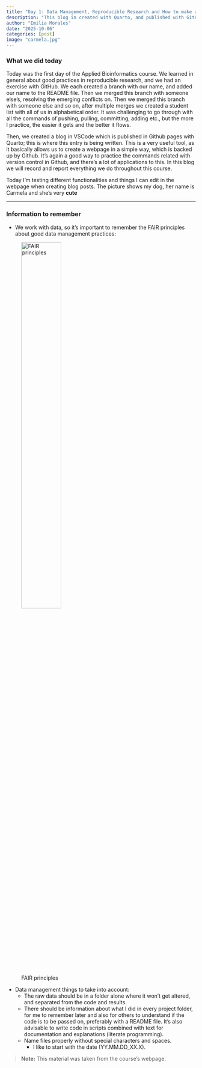 ```yaml
---
title: "Day 1: Data Management, Reproducible Research and How to make a Quarto blog"
description: "This blog in created with Quarto, and published with GitHub pages"
author: "Emilia Morales"
date: "2025-10-06"
categories: [post]
image: "carmela.jpg"
---
```


### What we did today
Today was the first day of the Applied Bioinformatics course. We learned in general about good practices in reproducible research, and we had an exercise with GitHub. We each created a branch with our name, and added our name to the README file. Then we merged this branch with someone else's, resolving the emerging conflicts on. Then we merged this branch with someone else and so on, after multiple merges we created a student list with all of us in alphabetical order. It was challenging to go through with all the commands of pushing, pulling, committing, adding etc., but the more I practice, the easier it gets and the better it flows.

Then, we created a blog in VSCode which is published in Github pages with Quarto; this is where this entry is being written. This is a very useful tool, as it basically allows us to create a webpage in a simple way, which is backed up by Github. It's again a good way to practice the commands related with version control in Github, and there's a lot of applications to this. In this blog we will record and report everything we do throughout this course. 

Today I'm testing different functionalities and things I can edit in the webpage when creating blog posts. The picture shows my dog, her name is Carmela and she's very **cute**

---

### Information to remember
- We work with data, so it's important to remember the FAIR principles about good data management practices:

![FAIR principles](images/fair.png){.class width=50%}

- Data management things to take into account:
  - The raw data should be in a folder alone where it won't get altered, and separated from the code and results.
  - There should be information about what I did in every project folder, for me to remember later and also for others to understand if the code is to be passed on, preferably with a README file. It's also advisable to write code in scripts combined with text for documentation and explanations (literate programming).
  - Name files properly without special characters and spaces. 
    - I like to start with the date (YY.MM.DD_XX.X). 

> **Note:** This material was taken from the course's webpage.



